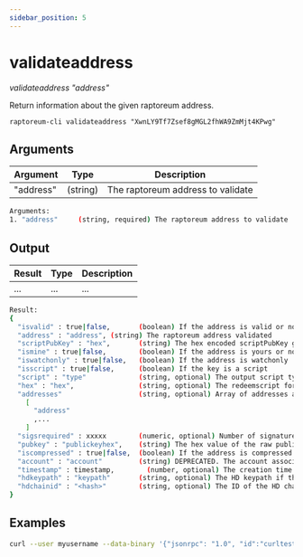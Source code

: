```yaml
---
sidebar_position: 5
---
```


# validateaddress

*validateaddress "address"*

Return information about the given raptoreum address.

`raptoreum-cli validateaddress "XwnLY9Tf7Zsef8gMGL2fhWA9ZmMjt4KPwg"`

<!-- <ReactPlayer playing controls url={[
    {src: `${require('./assets/placeholder.webm').default}`, type: 'video/webm'}]} /> -->


## Arguments

| Argument | Type | Description |
|--|--|--|
| "address" | (string) | The raptoreum address to validate |

```bash
Arguments:
1. "address"     (string, required) The raptoreum address to validate
```

## Output

| Result | Type | Description |
|--|--|--|
| ... | ... | ... |

```bash
Result:
{
  "isvalid" : true|false,       (boolean) If the address is valid or not. If not, this is the only property returned.
  "address" : "address", (string) The raptoreum address validated
  "scriptPubKey" : "hex",       (string) The hex encoded scriptPubKey generated by the address
  "ismine" : true|false,        (boolean) If the address is yours or not
  "iswatchonly" : true|false,   (boolean) If the address is watchonly
  "isscript" : true|false,      (boolean) If the key is a script
  "script" : "type"             (string, optional) The output script type. Possible types: nonstandard, pubkey, pubkeyhash, scripthash, multisig, nulldata
  "hex" : "hex",                (string, optional) The redeemscript for the p2sh address
  "addresses"                   (string, optional) Array of addresses associated with the known redeemscript
    [
      "address"
      ,...
    ]
  "sigsrequired" : xxxxx        (numeric, optional) Number of signatures required to spend multisig output
  "pubkey" : "publickeyhex",    (string) The hex value of the raw public key
  "iscompressed" : true|false,  (boolean) If the address is compressed
  "account" : "account"         (string) DEPRECATED. The account associated with the address, "" is the default account
  "timestamp" : timestamp,        (number, optional) The creation time of the key if available in seconds since epoch (Jan 1 1970 GMT)
  "hdkeypath" : "keypath"       (string, optional) The HD keypath if the key is HD and available
  "hdchainid" : "<hash>"        (string, optional) The ID of the HD chain
}
```


## Examples

```bash
curl --user myusername --data-binary '{"jsonrpc": "1.0", "id":"curltest", "method": "validateaddress", "params": ["XwnLY9Tf7Zsef8gMGL2fhWA9ZmMjt4KPwg"] }' -H 'content-type: text/plain;' http://127.0.0.1:9998/
```

